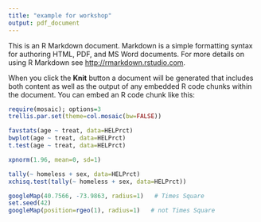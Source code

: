 ---
title: "example for workshop"
output: pdf_document
---

This is an R Markdown document. Markdown is a simple formatting syntax for authoring HTML, PDF, and MS Word documents. For more details on using R Markdown see <http://rmarkdown.rstudio.com>.

When you click the **Knit** button a document will be generated that includes both content as well as the output of any embedded R code chunks within the document. You can embed an R code chunk like this:

```{r message=FALSE}
require(mosaic); options=3
trellis.par.set(theme=col.mosaic(bw=FALSE))
```

```{r}
favstats(age ~ treat, data=HELPrct)
bwplot(age ~ treat, data=HELPrct)
t.test(age ~ treat, data=HELPrct)
```

```{r}
xpnorm(1.96, mean=0, sd=1)
```

```{r}
tally(~ homeless + sex, data=HELPrct)
xchisq.test(tally(~ homeless + sex, data=HELPrct))
```

```{r}
googleMap(40.7566, -73.9863, radius=1)   # Times Square
set.seed(42)
googleMap(position=rgeo(1), radius=1)   # not Times Square
```
